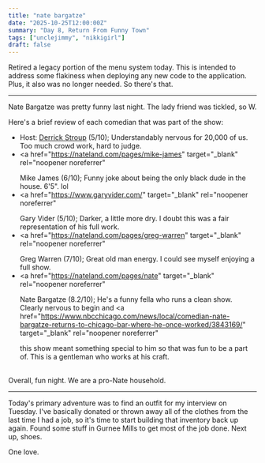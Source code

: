```yaml
---
title: "nate bargatze"
date: "2025-10-25T12:00:00Z"
summary: "Day 8, Return From Funny Town"
tags: ["unclejimmy", "nikkigirl"]
draft: false
---
```


Retired a legacy portion of the menu system today. This is intended to address some flakiness when deploying any new code to the application. Plus, it also was no longer needed. So there's that.

---

Nate Bargatze was pretty funny last night. The lady friend was tickled, so W.

Here's a brief review of each comedian that was part of the show:

- Host: <a href="https://nateland.com/pages/derrick-stroup" target="_blank" rel="noopener noreferrer">Derrick Stroup</a> (5/10); Understandably nervous for 20,000 of us. Too much crowd work, hard to judge.
- <a
    href="https://nateland.com/pages/mike-james"
    target="_blank"
    rel="noopener noreferrer"
  >
    Mike James
  </a>
  (6/10); Funny joke about being the only black dude in the house. 6'5". lol
- <a
    href="https://www.garyvider.com/"
    target="_blank"
    rel="noopener noreferrer"
  >
    Gary Vider
  </a>
  (5/10); Darker, a little more dry. I doubt this was a fair representation of
  his full work.
- <a
    href="https://nateland.com/pages/greg-warren"
    target="_blank"
    rel="noopener noreferrer"
  >
    Greg Warren
  </a>
  (7/10); Great old man energy. I could see myself enjoying a full show.
- <a
    href="https://nateland.com/pages/nate"
    target="_blank"
    rel="noopener noreferrer"
  >
    Nate Bargatze
  </a>
  (8.2/10); He's a funny fella who runs a clean show. Clearly nervous to begin
  and
  <a
    href="https://www.nbcchicago.com/news/local/comedian-nate-bargatze-returns-to-chicago-bar-where-he-once-worked/3843169/"
    target="_blank"
    rel="noopener noreferrer"
  >
    this show meant something special to him
  </a>
  so that was fun to be a part of. This is a gentleman who works at his craft.

<br />
Overall, fun night. We are a pro-Nate household.

---

Today's primary adventure was to find an outfit for my interview on Tuesday. I've basically donated or thrown away all of the clothes from the last time I had a job, so it's time to start building that inventory back up again. Found some stuff in Gurnee Mills to get most of the job done. Next up, shoes.

One love.
